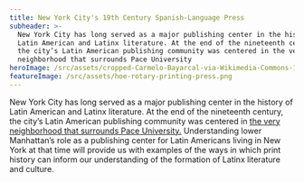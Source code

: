 ```yaml
---
title: New York City's 19th Century Spanish-Language Press
subheader: >-
  New York City has long served as a major publishing center in the history of
  Latin American and Latinx literature. At the end of the nineteenth century,
  the city’s Latin American publishing community was centered in the very
  neighborhood that surrounds Pace University
heroImage: /src/assets/cropped-Carmelo-Bayarcal-via-Wikimedia-Commons-1.jpg
featureImage: /src/assets/hoe-rotary-printing-press.png
---
```


New York City has long served as a major publishing center in the history of Latin American and Latinx literature. At the end of the nineteenth century, the city’s Latin American publishing community was centered in [the very neighborhood that surrounds Pace University.](https://g.page/pace-university-new-york?share) Understanding lower Manhattan’s role as a publishing center for Latin Americans living in New York at that time will provide us with examples of the ways in which print history can inform our understanding of the formation of Latinx literature and culture.

